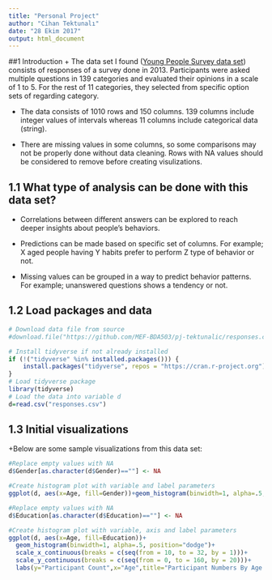 ```yaml
---
title: "Personal Project"
author: "Cihan Tektunalı"
date: "28 Ekim 2017"
output: html_document
---
```



##1 Introduction
+ The data set I found ([Young People Survey data set]()) consists of responses of a survey done in 2013. Participants were asked multiple questions in 139 categories and evaluated their opinions in a scale of 1 to 5. For the rest of 11 categories, they selected from specific option sets of regarding category. 

+ The data consists of 1010 rows and 150 columns. 139 columns include integer values of intervals whereas 11 columns include categorical data (string).

+ There are missing values in some columns, so some comparisons may not be properly done without data cleaning. Rows with NA values should be considered to remove before creating visulizations. 

## 1.1 What type of analysis can be done with this data set?

 + Correlations between different answers can be explored to reach deeper insights about people's behaviors. 
 
 + Predictions can be made based on specific set of columns. For example; X aged people having Y habits prefer to perform Z type of behavior or not.
 
 + Missing values can be grouped in a way to predict behavior patterns. For example; unanswered questions shows a tendency or not.
 

## 1.2 Load packages and data

```r

# Download data file from source
#download.file("https://github.com/MEF-BDA503/pj-tektunalic/responses.csv")

# Install tidyverse if not already installed
if (!("tidyverse" %in% installed.packages())) {
    install.packages("tidyverse", repos = "https://cran.r-project.org")
}
# Load tidyverse package
library(tidyverse)
# Load the data into variable d
d=read.csv("responses.csv")
```

## 1.3 Initial visualizations 


+Below are some sample visualizations from this data set:


```r
#Replace empty values with NA
d$Gender[as.character(d$Gender)==""] <- NA

#Create histogram plot with variable and label parameters
ggplot(d, aes(x=Age, fill=Gender))+geom_histogram(binwidth=1, alpha=.5, position="dodge")+labs(y="Participant Count",x="Age",title="Participant Numbers By Age (Gender)")

```
```r
#Replace empty values with NA
d$Education[as.character(d$Education)==""] <- NA

#Create histogram plot with variable, axis and label parameters
ggplot(d, aes(x=Age, fill=Education))+
  geom_histogram(binwidth=1, alpha=.5, position="dodge")+
  scale_x_continuous(breaks = c(seq(from = 10, to = 32, by = 1)))+
  scale_y_continuous(breaks = c(seq(from = 0, to = 160, by = 20)))+
  labs(y="Participant Count",x="Age",title="Participant Numbers By Age (Education Level)")
```

